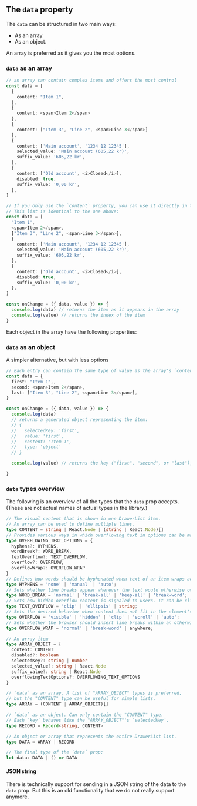 
## The `data` property

The `data` can be structured in two main ways:

- As an array
- As an object.

An array is preferred as it gives you the most options.

### `data` as an array

```ts
// an array can contain complex items and offers the most control
const data = [
  {
    content: "Item 1",
  },
  {
    content: <span>Item 2</span>
  },
  {
    content: ["Item 3", "Line 2", <span>Line 3</span>]
  },
  {
    content: ['Main account', '1234 12 12345'],
    selected_value: 'Main account (605,22 kr)',
    suffix_value: '605,22 kr',
  },
  {
    content: ['Old account', <i>Closed</i>],
    disabled: true,
    suffix_value: '0,00 kr',
  },
]

// If you only use the `content` property, you can use it directly in the array.
// This list is identical to the one above:
const data = [
  "Item 1",
  <span>Item 2</span>,
  ["Item 3", "Line 2", <span>Line 3</span>],
  {
    content: ['Main account', '1234 12 12345'],
    selected_value: 'Main account (605,22 kr)',
    suffix_value: '605,22 kr',
  },
  {
    content: ['Old account', <i>Closed</i>],
    disabled: true,
    suffix_value: '0,00 kr',
  },
]

const onChange = ({ data, value }) => {
  console.log(data) // returns the item as it appears in the array
  console.log(value) // returns the index of the item
}
```

Each object in the array have the following properties:

<PropertiesTable props={DrawerListItem} />

### `data` as an object

A simpler alternative, but with less options

```ts
// Each entry can contain the same type of value as the array's `content` property
const data = {
  first: "Item 1",,
  second: <span>Item 2</span>,
  last: ["Item 3", "Line 2", <span>Line 3</span>],
}

const onChange = ({ data, value }) => {
  console.log(data)
  // returns a generated object representing the item:
  // {
  //   selectedKey: 'first',
  //   value: 'first',
  //   content: 'Item 1',
  //   type: 'object'
  // }

  console.log(value) // returns the key ("first", "second", or "last"), instead of an index

}

```

### `data` types overview

The following is an overview of all the types that the `data` prop accepts. (These are not actual names of actual types in the library.)

```ts
// The visual content that is shown in one DrawerList item.
// An array can be used to define multiple lines.
type CONTENT = string | React.Node | (string | React.Node)[]
// Provides various ways in which overflowing text in options can be managed.
type OVERFLOWING_TEXT_OPTIONS = {
  hyphens?: HYPHENS,
  wordBreak?: WORD_BREAK,
  textOverflow?: TEXT_OVERFLOW,
  overflow?: OVERFLOW,
  overflowWrap?: OVERFLOW_WRAP
}
// Defines how words should be hyphenated when text of an item wraps across multiple lines, see https://developer.mozilla.org/en-US/docs/Web/CSS/hyphens.
type HYPHENS = 'none' | 'manual' | 'auto';
// Sets whether line breaks appear wherever the text would otherwise overflow its content box, see https://developer.mozilla.org/en-US/docs/Web/CSS/word-break.
type WORD_BREAK = 'normal' | 'break-all' | 'keep-all' | 'break-word';
// Sets how hidden overflow content is signaled to users. It can be clipped, display an ellipsis (…), or display a custom string, see https://developer.mozilla.org/en-US/docs/Web/CSS/text-overflow.
type TEXT_OVERFLOW = 'clip' | 'ellipsis' | string;
// Sets the desired behavior when content does not fit in the element's padding box (overflows) in the horizontal and/or vertical direction, see https://developer.mozilla.org/en-US/docs/Web/CSS/overflow.
type OVERFLOW = 'visible' | 'hidden' | 'clip' | 'scroll' | 'auto';
// Sets whether the browser should insert line breaks within an otherwise unbreakable string to prevent text from overflowing its line box. see https://developer.mozilla.org/en-US/docs/Web/CSS/overflow-wrap.
type OVERFLOW_WRAP = 'normal' | 'break-word' | anywhere;

// An array item
type ARRAY_OBJECT = {
  content: CONTENT
  disabled?: boolean
  selectedKey?: string | number
  selected_value?: string | React.Node
  suffix_value?: string | React.Node
  overflowingTextOptions?: OVERFLOWING_TEXT_OPTIONS
}

// `data` as an array. A list of "ARRAY_OBJECT" types is preferred,
// but the "CONTENT" type can be useful for simple lists.
type ARRAY = (CONTENT | ARRAY_OBJECT)[]

// `data` as an object. Can only contain the "CONTENT" type.
// Each `key` behaves like the "ARRAY_OBJECT"'s `selectedKey`.
type RECORD = Record<string, CONTENT>

// An object or array that represents the entire DrawerList list.
type DATA = ARRAY | RECORD

// The final type of the `data` prop:
let data: DATA | () => DATA
```

#### JSON string

There is technically support for sending in a JSON string of the data to the `data` prop. But this is an old functionality that we do not really support anymore.
